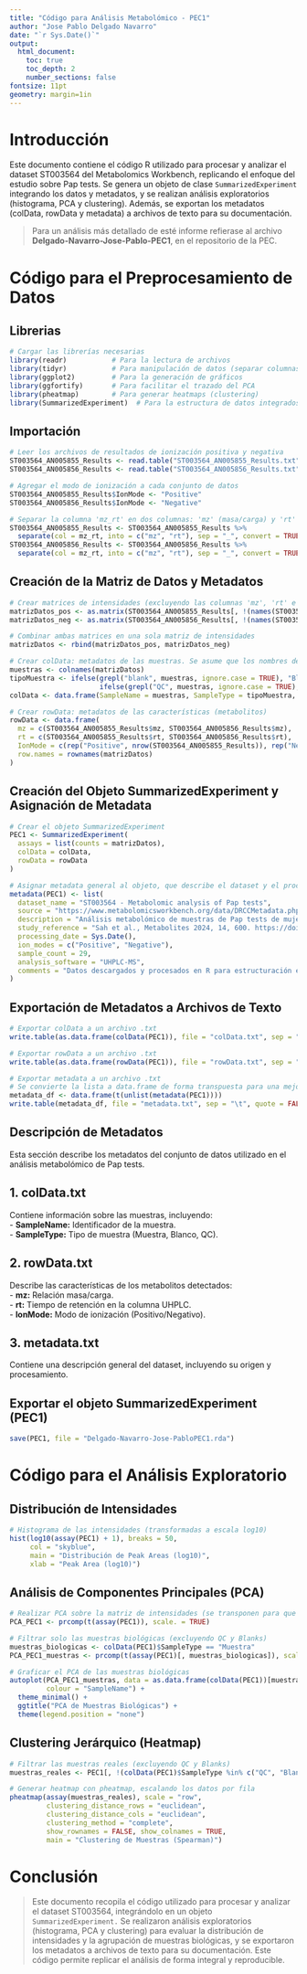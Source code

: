 ```yaml
---
title: "Código para Análisis Metabolómico - PEC1"
author: "Jose Pablo Delgado Navarro"
date: "`r Sys.Date()`"
output:
  html_document:
    toc: true
    toc_depth: 2
    number_sections: false
fontsize: 11pt
geometry: margin=1in
---
```


\newpage

# Introducción  
Este documento contiene el código R utilizado para procesar y analizar el dataset ST003564 del Metabolomics Workbench, replicando el enfoque del estudio sobre Pap tests. Se genera un objeto de clase `SummarizedExperiment` integrando los datos y metadatos, y se realizan análisis exploratorios (histograma, PCA y clustering). Además, se exportan los metadatos (colData, rowData y metadata) a archivos de texto para su documentación. 

> Para un análisis más detallado de esté informe refierase al archivo **Delgado-Navarro-Jose-Pablo-PEC1**, en el repositorio de la PEC.

# Código para el Preprocesamiento de Datos

## Librerias

```r
# Cargar las librerías necesarias
library(readr)           # Para la lectura de archivos
library(tidyr)           # Para manipulación de datos (separar columnas)
library(ggplot2)         # Para la generación de gráficos
library(ggfortify)       # Para facilitar el trazado del PCA
library(pheatmap)        # Para generar heatmaps (clustering)
library(SummarizedExperiment)  # Para la estructura de datos integrados
```

## Importación

```r
# Leer los archivos de resultados de ionización positiva y negativa
ST003564_AN005855_Results <- read.table("ST003564_AN005855_Results.txt", header = TRUE, sep = "\t")
ST003564_AN005856_Results <- read.table("ST003564_AN005856_Results.txt", header = TRUE, sep = "\t")

# Agregar el modo de ionización a cada conjunto de datos
ST003564_AN005855_Results$IonMode <- "Positive"
ST003564_AN005856_Results$IonMode <- "Negative"

# Separar la columna 'mz_rt' en dos columnas: 'mz' (masa/carga) y 'rt' (tiempo de retención)
ST003564_AN005855_Results <- ST003564_AN005855_Results %>% 
  separate(col = mz_rt, into = c("mz", "rt"), sep = "_", convert = TRUE)
ST003564_AN005856_Results <- ST003564_AN005856_Results %>% 
  separate(col = mz_rt, into = c("mz", "rt"), sep = "_", convert = TRUE)
```

## Creación de la Matriz de Datos y Metadatos

```r
# Crear matrices de intensidades (excluyendo las columnas 'mz', 'rt' e 'IonMode')
matrizDatos_pos <- as.matrix(ST003564_AN005855_Results[, !(names(ST003564_AN005855_Results) %in% c("mz", "rt", "IonMode"))])
matrizDatos_neg <- as.matrix(ST003564_AN005856_Results[, !(names(ST003564_AN005856_Results) %in% c("mz", "rt", "IonMode"))])

# Combinar ambas matrices en una sola matriz de intensidades
matrizDatos <- rbind(matrizDatos_pos, matrizDatos_neg)

# Crear colData: metadatos de las muestras. Se asume que los nombres de las columnas son los identificadores de las muestras.
muestras <- colnames(matrizDatos)
tipoMuestra <- ifelse(grepl("blank", muestras, ignore.case = TRUE), "Blanco",
                      ifelse(grepl("QC", muestras, ignore.case = TRUE), "Control de Calidad", "Muestra"))
colData <- data.frame(SampleName = muestras, SampleType = tipoMuestra, row.names = muestras)

# Crear rowData: metadatos de las características (metabolitos)
rowData <- data.frame(
  mz = c(ST003564_AN005855_Results$mz, ST003564_AN005856_Results$mz), 
  rt = c(ST003564_AN005855_Results$rt, ST003564_AN005856_Results$rt),
  IonMode = c(rep("Positive", nrow(ST003564_AN005855_Results)), rep("Negative", nrow(ST003564_AN005856_Results))),
  row.names = rownames(matrizDatos)
)
```

## Creación del Objeto SummarizedExperiment y Asignación de Metadata

```r
# Crear el objeto SummarizedExperiment
PEC1 <- SummarizedExperiment(
  assays = list(counts = matrizDatos),
  colData = colData,
  rowData = rowData
)

# Asignar metadata general al objeto, que describe el dataset y el proceso de obtención
metadata(PEC1) <- list(
  dataset_name = "ST003564 - Metabolomic analysis of Pap tests",
  source = "https://www.metabolomicsworkbench.org/data/DRCCMetadata.php?Mode=Study&StudyID=ST003564",
  description = "Análisis metabolómico de muestras de Pap tests de mujeres mayores de 50 años, realizado mediante UHPLC-MS.",
  study_reference = "Sah et al., Metabolites 2024, 14, 600. https://doi.org/10.3390/metabo14110600",
  processing_date = Sys.Date(),
  ion_modes = c("Positive", "Negative"),
  sample_count = 29,
  analysis_software = "UHPLC-MS",
  comments = "Datos descargados y procesados en R para estructuración en SummarizedExperiment."
)
```

## Exportación de Metadatos a Archivos de Texto

```r
# Exportar colData a un archivo .txt
write.table(as.data.frame(colData(PEC1)), file = "colData.txt", sep = "\t", quote = FALSE, row.names = TRUE)

# Exportar rowData a un archivo .txt
write.table(as.data.frame(rowData(PEC1)), file = "rowData.txt", sep = "\t", quote = FALSE, row.names = TRUE)

# Exportar metadata a un archivo .txt
# Se convierte la lista a data.frame de forma transpuesta para una mejor visualización
metadata_df <- data.frame(t(unlist(metadata(PEC1))))
write.table(metadata_df, file = "metadata.txt", sep = "\t", quote = FALSE, row.names = TRUE)
```

## Descripción de Metadatos

Esta sección describe los metadatos del conjunto de datos utilizado en el análisis metabolómico de Pap tests.

## 1. colData.txt  
Contiene información sobre las muestras, incluyendo:  
- **SampleName:** Identificador de la muestra.  
- **SampleType:** Tipo de muestra (Muestra, Blanco, QC).  

## 2. rowData.txt  
Describe las características de los metabolitos detectados:  
- **mz:** Relación masa/carga.  
- **rt:** Tiempo de retención en la columna UHPLC.  
- **IonMode:** Modo de ionización (Positivo/Negativo).  

## 3. metadata.txt  
Contiene una descripción general del dataset, incluyendo su origen y procesamiento.  

## Exportar el objeto SummarizedExperiment (PEC1)

```r
save(PEC1, file = "Delgado-Navarro-Jose-PabloPEC1.rda") 
```

# Código para el Análisis Exploratorio

## Distribución de Intensidades

```r
# Histograma de las intensidades (transformadas a escala log10)
hist(log10(assay(PEC1) + 1), breaks = 50, 
     col = "skyblue",
     main = "Distribución de Peak Areas (log10)", 
     xlab = "Peak Area (log10)")

```

## Análisis de Componentes Principales (PCA)

```r
# Realizar PCA sobre la matriz de intensidades (se transponen para que las muestras estén en filas)
PCA_PEC1 <- prcomp(t(assay(PEC1)), scale. = TRUE)

# Filtrar solo las muestras biológicas (excluyendo QC y Blanks)
muestras_biologicas <- colData(PEC1)$SampleType == "Muestra"
PCA_PEC1_muestras <- prcomp(t(assay(PEC1)[, muestras_biologicas]), scale. = TRUE)

# Graficar el PCA de las muestras biológicas
autoplot(PCA_PEC1_muestras, data = as.data.frame(colData(PEC1))[muestras_biologicas, ], 
         colour = "SampleName") +
  theme_minimal() +
  ggtitle("PCA de Muestras Biológicas") +
  theme(legend.position = "none")
```

## Clustering Jerárquico (Heatmap)

```r
# Filtrar las muestras reales (excluyendo QC y Blanks)
muestras_reales <- PEC1[, !(colData(PEC1)$SampleType %in% c("QC", "Blanco"))]

# Generar heatmap con pheatmap, escalando los datos por fila
pheatmap(assay(muestras_reales), scale = "row", 
         clustering_distance_rows = "euclidean", 
         clustering_distance_cols = "euclidean", 
         clustering_method = "complete", 
         show_rownames = FALSE, show_colnames = TRUE,
         main = "Clustering de Muestras (Spearman)")
```

# Conclusión

> Este documento recopila el código utilizado para procesar y analizar el dataset ST003564, integrándolo en un objeto `SummarizedExperiment.` Se realizaron análisis exploratorios (histograma, PCA y clustering) para evaluar la distribución de intensidades y la agrupación de muestras biológicas, y se exportaron los metadatos a archivos de texto para su documentación. Este código permite replicar el análisis de forma integral y reproducible.